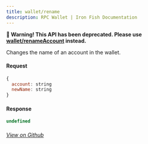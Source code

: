 ```yaml
---
title: wallet/rename
description: RPC Wallet | Iron Fish Documentation
---
```


**🚧 Warning! This API has been deprecated. Please use [wallet/renameAccount](../wallet/renameAccount) instead.**

Changes the name of an account in the wallet.

#### Request

```js
{
  account: string
  newName: string
}
```

#### Response

```js
undefined
```

###### [View on Github](https://github.com/iron-fish/ironfish/blob/master/ironfish/src/rpc/routes/wallet/rename.ts)

